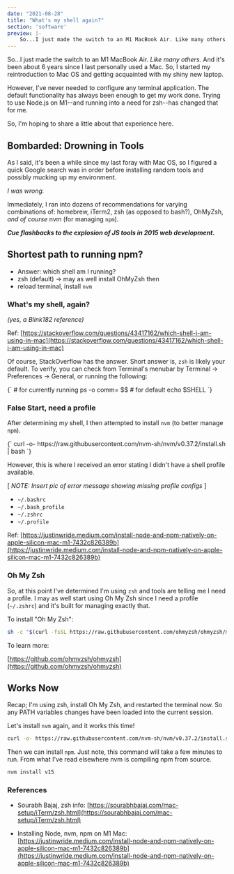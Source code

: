 ```yaml
---
date: "2021-08-28"
title: "What's my shell again?"
section: 'software'
preview: |-
    So...I just made the switch to an M1 MacBook Air. Like many others. And it's been about 6 years since I last personally used a Mac. So, I started my reintroduction to Mac OS and getting acquainted with my shiny new laptop. However, I've never needed to configure any terminal application. The default functionality has always been enough to get my work done. Trying to use Node.js on M1--and running into a need for zsh--has changed that for me.
---
```




So...I just made the switch to an M1 MacBook Air. _Like many others._ And it's been about 6 years since I last personally used a Mac. So, I started my reintroduction to Mac OS and getting acquainted with my shiny new laptop.

However, I've never needed to configure any terminal application. The default functionality has always been enough to get my work done. Trying to use Node.js on M1--and running into a need for zsh--has changed that for me.

So, I'm hoping to share a little about that experience here.


## Bombarded: Drowning in Tools

As I said, it's been a while since my last foray with Mac OS, so I figured a quick Google search was in order before installing random tools and possibly mucking up my environment. 

_I was wrong._

Immediately, I ran into dozens of recommendations for varying combinations of: homebrew, iTerm2, zsh (as opposed to bash?), OhMyZsh, _and of course_ nvm (for managing `npm`).

**_Cue flashbacks to the explosion of JS tools in 2015 web development._**


## Shortest path to running npm?

- Answer: which shell am I running?
- zsh (default) -> may as well install OhMyZsh then
- reload terminal, install `nvm`


### What's my shell, again?

_(yes, a Blink182 reference)_

Ref: [https://stackoverflow.com/questions/43417162/which-shell-i-am-using-in-mac](https://stackoverflow.com/questions/43417162/which-shell-i-am-using-in-mac)

Of course, StackOverflow has the answer. Short answer is, `zsh` is likely your default. To verify, you can check from Terminal's menubar by Terminal -> Preferences -> General, or running the following:

<SyntaxHighlighter language="bash">
{`
# for currently running
ps -o comm= $$
# for default
echo $SHELL
`}
</SyntaxHighlighter>


### False Start, need a profile

After determining my shell, I then attempted to install `nvm` (to better manage `npm`).

<SyntaxHighlighter language="bash">
{`
curl -o- https://raw.githubusercontent.com/nvm-sh/nvm/v0.37.2/install.sh | bash
`}
</SyntaxHighlighter>

However, this is where I received an error stating I didn't have a shell profile available.

[ *NOTE: Insert pic of error message showing missing profile configs* ]

- `~/.bashrc`
- `~/.bash_profile`
- `~/.zshrc`
- `~/.profile`

Ref: [https://justinwride.medium.com/install-node-and-npm-natively-on-apple-silicon-mac-m1-7432c826389b](https://justinwride.medium.com/install-node-and-npm-natively-on-apple-silicon-mac-m1-7432c826389b)


### Oh My Zsh

So, at this point I've determined I'm using `zsh` and tools are telling me I need a profile. I may as well start using Oh My Zsh since I need a profile (`~/.zshrc`) and it's built for managing exactly that.

To install "Oh My Zsh":

```bash
sh -c "$(curl -fsSL https://raw.githubusercontent.com/ohmyzsh/ohmyzsh/master/tools/install.sh)"
```

To learn more:

[https://github.com/ohmyzsh/ohmyzsh](https://github.com/ohmyzsh/ohmyzsh)


## Works Now

Recap; I'm using zsh, install Oh My Zsh, and restarted the terminal now. So any PATH variables changes have been loaded into the current session.

Let's install `nvm` again, and it works this time!

```bash
curl -o- https://raw.githubusercontent.com/nvm-sh/nvm/v0.37.2/install.sh | bash
```

Then we can install `npm`. Just note, this command will take a few minutes to run. From what I've read elsewhere nvm is compiling npm from source.

```bash
nvm install v15
```



### References

- Sourabh Bajaj, zsh info: [https://sourabhbajaj.com/mac-setup/iTerm/zsh.html](https://sourabhbajaj.com/mac-setup/iTerm/zsh.html)

- Installing Node, nvm, npm on M1 Mac: [https://justinwride.medium.com/install-node-and-npm-natively-on-apple-silicon-mac-m1-7432c826389b](https://justinwride.medium.com/install-node-and-npm-natively-on-apple-silicon-mac-m1-7432c826389b)